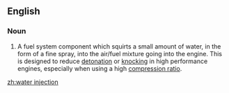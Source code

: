 ==English==
{{wikipedia}}

===Noun===
{{en-noun|-}}
# {{lb|en|automotive}} A fuel system component which squirts a small amount of water, in the form of a fine spray, into the air/fuel mixture going into the engine. This is designed to reduce [[detonation]] or [[knocking]] in high performance engines, especially when using a high [[compression ratio]].

[[zh:water injection]]